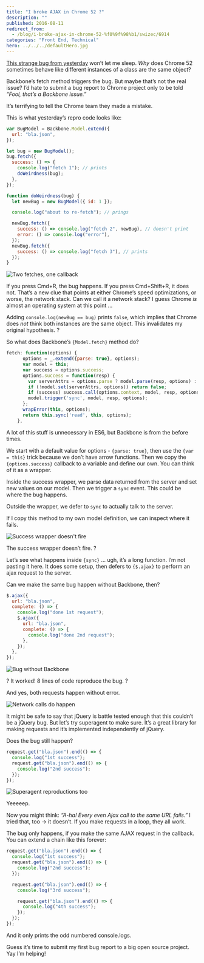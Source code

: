 ```yaml
---
title: "I broke AJAX in Chrome 52 ?"
description: ""
published: 2016-08-11
redirect_from:
  - /blog/i-broke-ajax-in-chrome-52-%f0%9f%98%b1/swizec/6914
categories: "Front End, Technical"
hero: ../../../defaultHero.jpg
---
```


[This strange bug from yesterday](https://swizec.com/blog/js-object-optimization-bug-in-chrome-52/) won’t let me sleep. _Why_ does Chrome 52 sometimes behave like different instances of a class are the same object?

Backbone’s fetch method triggers the bug. But maybe that’s not the real issue? I’d hate to submit a bug report to Chrome project only to be told _“Fool, that’s a Backbone issue.”_

It’s terrifying to tell the Chrome team they made a mistake.

This is what yesterday’s repro code looks like:

```javascript
var BugModel = Backbone.Model.extend({
  url: "bla.json",
});

let bug = new BugModel();
bug.fetch({
  success: () => {
    console.log("fetch 1"); // prints
    doWeirdness(bug);
  },
});

function doWeirdness(bug) {
  let newBug = new BugModel({ id: 1 });

  console.log("about to re-fetch"); // prings

  newBug.fetch({
    success: () => console.log("fetch 2", newBug), // doesn't print
    error: () => console.log("error"),
  });
  newBug.fetch({
    success: () => console.log("fetch 3"), // prints
  });
}
```

![Two fetches, one callback](https://swizec.com/wp-content/uploads/2016/08/chrome-eats-objects.gif)

If you press Cmd+R, the bug happens. If you press Cmd+Shift+R, it does not. That’s a new clue that points at either Chrome’s speed optimizations, or worse, the network stack. Can we call it a network stack? I guess Chrome _is_ almost an operating system at this point …

Adding `console.log(newBug == bug)` prints `false`, which implies that Chrome does _not_ think both instances are the same object. This invalidates my original hypothesis. ?

So what does Backbone’s `{Model.fetch}` method do?

```javascript
fetch: function(options) {
      options = _.extend({parse: true}, options);
      var model = this;
      var success = options.success;
      options.success = function(resp) {
        var serverAttrs = options.parse ? model.parse(resp, options) : resp;
        if (!model.set(serverAttrs, options)) return false;
        if (success) success.call(options.context, model, resp, options);
        model.trigger('sync', model, resp, options);
      };
      wrapError(this, options);
      return this.sync('read', this, options);
    },
```

A lot of this stuff is unnecessary in ES6, but Backbone is from the before times.

We start with a default value for options - `{parse: true}`, then use the `{var = this}` trick because we don’t have arrow functions. Then we copy the `{options.success}` callback to a variable and define our own. You can think of it as a wrapper.

Inside the success wrapper, we parse data returned from the server and set new values on our model. Then we trigger a `sync` event. This could be where the bug happens.

Outside the wrapper, we defer to `sync` to actually talk to the server.

If I copy this method to my own model definition, we can inspect where it fails.

![Success wrapper doesn't fire](https://swizec.com/wp-content/uploads/2016/08/success-wrapper.gif)

The success wrapper doesn’t fire. ?

Let’s see what happens inside `{sync}` … ugh, it’s a long function. I’m not pasting it here. It does some setup, then defers to `{$.ajax}` to perform an ajax request to the server.

Can we make the same bug happen without Backbone, then?

```javascript
$.ajax({
  url: "bla.json",
  complete: () => {
    console.log("done 1st request");
    $.ajax({
      url: "bla.json",
      complete: () => {
        console.log("done 2nd request");
      },
    });
  },
});
```

![Bug without Backbone](https://swizec.com/wp-content/uploads/2016/08/purer-bug.gif)

? It worked! 8 lines of code reproduce the bug. ?

And yes, both requests happen without error.

![Network calls do happen](https://swizec.com/wp-content/uploads/2016/08/bug-network.gif)

It might be safe to say that jQuery is battle tested enough that this couldn’t be a jQuery bug. But let’s try superagent to make sure. It’s a great library for making requests and it’s implemented independently of jQuery.

Does the bug still happen?

```javascript
request.get("bla.json").end(() => {
  console.log("1st success");
  request.get("bla.json").end(() => {
    console.log("2nd success");
  });
});
```

![Superagent reproductions too](https://swizec.com/wp-content/uploads/2016/08/superagent-bug.gif)

Yeeeeep.

Now you might think: _“A-ha! Every even Ajax call to the same URL fails.”_ I tried that, too -> it doesn’t. If you make requests in a loop, they all work.

The bug only happens, if you make the same AJAX request in the callback. You can extend a chain like this forever:

```javascript
request.get("bla.json").end(() => {
  console.log("1st success");
  request.get("bla.json").end(() => {
    console.log("2nd success");
  });

  request.get("bla.json").end(() => {
    console.log("3rd success");

    request.get("bla.json").end(() => {
      console.log("4th success");
    });
  });
});
```

And it only prints the odd numbered console.logs.

Guess it’s time to submit my first bug report to a big open source project. Yay I’m helping!
